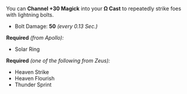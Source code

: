 You can **Channel +30 Magick** into your **Ω Cast** to repeatedly strike foes with lightning bolts.

- Bolt Damage: **50** _(every 0.13 Sec.)_

**Required** _(from Apollo):_

- Solar Ring

**Required** _(one of the following from Zeus):_

- Heaven Strike
- Heaven Flourish
- Thunder Sprint
